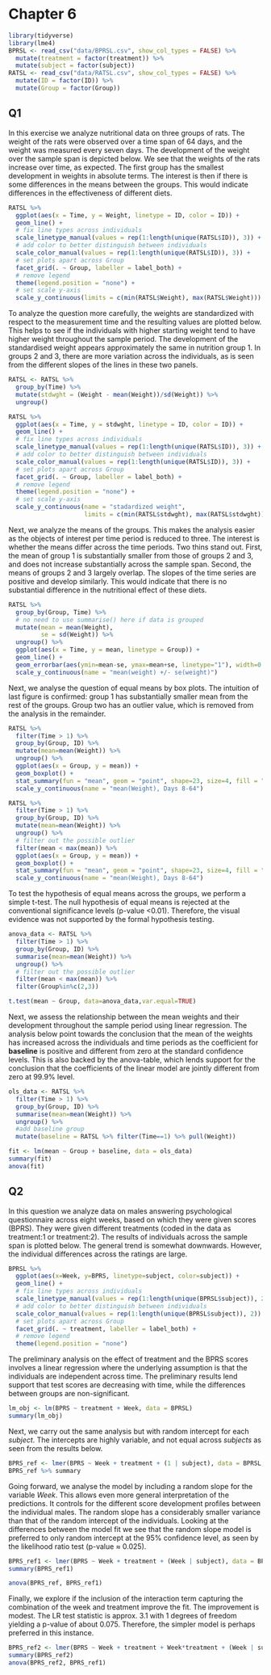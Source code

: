# Chapter 6

```r
library(tidyverse)
library(lme4)
BPRSL <- read_csv("data/BPRSL.csv", show_col_types = FALSE) %>% 
  mutate(treatment = factor(treatment)) %>% 
  mutate(subject = factor(subject)) 
RATSL <- read_csv("data/RATSL.csv", show_col_types = FALSE) %>% 
  mutate(ID = factor(ID)) %>% 
  mutate(Group = factor(Group))
```

## Q1 
In this exercise we analyze nutritional data on three groups of rats. The weight of the rats were observed over a time span of 64 days, and the weight was measured every seven days. The development of the weight over the sample span is depicted below. We see that the weights of the rats increase over time, as expected. The first group has the smallest development in weights in absolute terms. The interest is then if there is some differences in the means between the groups. This would indicate differences in the effectiveness of different diets.
```r
RATSL %>% 
  ggplot(aes(x = Time, y = Weight, linetype = ID, color = ID)) +
  geom_line() +
  # fix line types across individuals
  scale_linetype_manual(values = rep(1:length(unique(RATSL$ID)), 3)) +
  # add color to better distinguish between individuals
  scale_color_manual(values = rep(1:length(unique(RATSL$ID)), 3)) + 
  # set plots apart across Group
  facet_grid(. ~ Group, labeller = label_both) +
  # remove legend
  theme(legend.position = "none") + 
  # set scale y-axis 
  scale_y_continuous(limits = c(min(RATSL$Weight), max(RATSL$Weight)))
```

To analyze the question more carefully, the weights are standardized with respect to the measurement time and the resulting values are plotted below. This helps to see if the individuals with higher starting weight tend to have higher weight throughout the sample period. The development of the standardised weight appears approximately the same in nutrition group 1. In groups 2 and 3, there are more variation across the individuals, as is seen from the different slopes of the lines in these two panels.

```r
RATSL <- RATSL %>%
  group_by(Time) %>%
  mutate(stdwght = (Weight - mean(Weight))/sd(Weight)) %>%
  ungroup()
```

```r
RATSL %>% 
  ggplot(aes(x = Time, y = stdwght, linetype = ID, color = ID)) +
  geom_line() +
  # fix line types across individuals
  scale_linetype_manual(values = rep(1:length(unique(RATSL$ID)), 3)) +
  # add color to better distinguish between individuals
  scale_color_manual(values = rep(1:length(unique(RATSL$ID)), 3)) + 
  # set plots apart across Group
  facet_grid(. ~ Group, labeller = label_both) +
  # remove legend
  theme(legend.position = "none") + 
  # set scale y-axis 
  scale_y_continuous(name = "stadardized weight",
                     limits = c(min(RATSL$stdwght), max(RATSL$stdwght)))
```

Next, we analyze the means of the groups. This makes the analysis easier as the objects of interest per time period is reduced to three. The interest is whether the means differ across the time periods. Two thins stand out. First, the mean of group 1 is substantially smaller from those of groups 2 and 3, and does not increase substantially across the sample span. Second, the means of groups 2 and 3 largely overlap. The slopes of the time series are positive and develop similarly. This would indicate that there is no substantial difference in the nutritional effect of these diets.

```r
RATSL %>%
  group_by(Group, Time) %>%
  # no need to use summarise() here if data is grouped
  mutate(mean = mean(Weight),
         se = sd(Weight)) %>% 
  ungroup() %>% 
  ggplot(aes(x = Time, y = mean, linetype = Group)) +
  geom_line() +
  geom_errorbar(aes(ymin=mean-se, ymax=mean+se, linetype="1"), width=0.3) +
  scale_y_continuous(name = "mean(weight) +/- se(weight)")
```

Next, we analyse the question of equal means by box plots. The intuition of last figure is confirmed: group 1 has substantially smaller mean from the rest of the groups. Group two has an outlier value, which is removed from the analysis in the remainder.

```r
RATSL %>%
  filter(Time > 1) %>%
  group_by(Group, ID) %>%
  mutate(mean=mean(Weight)) %>%
  ungroup() %>% 
  ggplot(aes(x = Group, y = mean)) +
  geom_boxplot() +
  stat_summary(fun = "mean", geom = "point", shape=23, size=4, fill = "white") +
  scale_y_continuous(name = "mean(Weight), Days 8-64")
```

```r
RATSL %>%
  filter(Time > 1) %>%
  group_by(Group, ID) %>%
  mutate(mean=mean(Weight)) %>%
  ungroup() %>% 
  # filter out the possible outlier
  filter(mean < max(mean)) %>% 
  ggplot(aes(x = Group, y = mean)) +
  geom_boxplot() +
  stat_summary(fun = "mean", geom = "point", shape=23, size=4, fill = "white") +
  scale_y_continuous(name = "mean(Weight), Days 8-64")
```

To test the hypothesis of equal means across the groups, we perform a simple t-test. The null hypothesis of equal means is rejected at the conventional significance levels (p-value <0.01). Therefore, the visual evidence was not supported by the formal hypothesis testing.

```r
anova_data <- RATSL %>%
  filter(Time > 1) %>%
  group_by(Group, ID) %>%
  summarise(mean=mean(Weight)) %>%
  ungroup() %>% 
  # filter out the possible outlier
  filter(mean < max(mean)) %>% 
  filter(Group%in%c(2,3))

t.test(mean ~ Group, data=anova_data,var.equal=TRUE)
```

Next, we assess the relationship between the mean weights and their development throughout the sample period using linear regression. The analysis below point towards the conclusion that the mean of the weights has increased across the individuals and time periods as the coefficient for **baseline** is positive and different from zero at the standard confidence levels. This is also backed by the anova-table, which lends support for the conclusion that the coefficients of the linear model are jointly different from zero at 99.9% level.

```r
ols_data <- RATSL %>%
  filter(Time > 1) %>%
  group_by(Group, ID) %>%
  summarise(mean=mean(Weight)) %>%
  ungroup() %>% 
  #add baseline group
  mutate(baseline = RATSL %>% filter(Time==1) %>% pull(Weight))

fit <- lm(mean ~ Group + baseline, data = ols_data)
summary(fit)
anova(fit)
```

## Q2

In this question we analyze data on males answering psychological questionnaire across eight weeks, based on which they were given scores (BPRS). They were given different treatments (coded in the data as treatment:1 or treatment:2). The results of individuals across the sample span is plotted below. The general trend is somewhat downwards. However, the individual differences across the ratings are large.   

```r
BPRSL %>% 
  ggplot(aes(x=Week, y=BPRS, linetype=subject, color=subject)) +
  geom_line() +
  # fix line types across individuals
  scale_linetype_manual(values = rep(1:length(unique(BPRSL$subject)), 2)) +
  # add color to better distinguish between individuals
  scale_color_manual(values = rep(1:length(unique(BPRSL$subject)), 2)) + 
  # set plots apart across Group
  facet_grid(. ~ treatment, labeller = label_both) +
  # remove legend
  theme(legend.position = "none")
```

The preliminary analysis on the effect of treatment and the BPRS scores involves a linear regression where the underlying assumption is that the individuals are independent across time. The preliminary results lend support that test scores are decreasing with time, while the differences between groups are non-significant.

```r
lm_obj <- lm(BPRS ~ treatment + Week, data = BPRSL)
summary(lm_obj)
```

Next, we carry out the same analysis but with random intercept for each *subject*. The intercepts are highly variable, and not equal across *subjects* as seen from the results below.

```r
BPRS_ref <- lmer(BPRS ~ Week + treatment + (1 | subject), data = BPRSL, REML = FALSE)
BPRS_ref %>% summary
```

Going forward, we analyse the model by including a random slope for the variable *Week*. This allows even more general interpretation of the predictions. It controls for the different score development profiles between the individual males. The random slope has a considerably smaller variance than that of the random intercept of the individuals. Looking at the differences between the model fit we see that the random slope model is preferred to only random intercept at the 95% confidence level, as seen by the likelihood ratio test (p-value $\approx$ 0.025).

```r
BPRS_ref1 <- lmer(BPRS ~ Week + treatment + (Week | subject), data = BPRSL, REML = FALSE)
summary(BPRS_ref1)
```

```r
anova(BPRS_ref, BPRS_ref1)
```

Finally, we explore if the inclusion of the interaction term capturing the combination of the week and treatment improve the fit. The improvement is modest. The LR test statistic is approx. 3.1 with 1 degrees of freedom yielding a p-value of about 0.075. Therefore, the simpler model is perhaps preferred in this instance.

```r
BPRS_ref2 <- lmer(BPRS ~ Week + treatment + Week*treatment + (Week | subject), data = BPRSL, REML = FALSE)
summary(BPRS_ref2)
anova(BPRS_ref2, BPRS_ref1)
```

